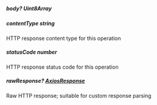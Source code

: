 ##### **body?** Uint8Array

##### **contentType** string
HTTP response content type for this operation

##### **statusCode** number
HTTP response status code for this operation

##### **rawResponse?** [AxiosResponse](https://axios-http.com/docs/res_schema)
Raw HTTP response; suitable for custom response parsing

